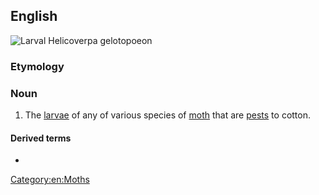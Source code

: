 ==English==
[[File:Helicoverpa_gelotopoeon_larva.jpg|thumb|Larval ''Helicoverpa gelotopoeon'']]
{{wikipedia}}

===Etymology===
{{compound|boll|worm|lang=en}}

===Noun===
{{en-noun}}

# The [[larva]]e of any of various species of [[moth]] that are [[pest]]s to cotton.

====Derived terms====
* {{l|en|pink bollworm}}

[[Category:en:Moths]]